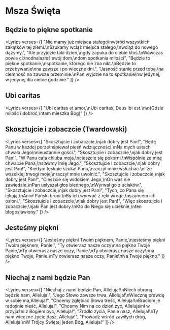 
# Msza Święta

## Będzie to piękne spotkanie
<Lyrics verses={[
  "Nie mamy już miejsca stałego\nwśród wszystkich zakątków tej ziemi.\nSzukamy wciąż miejsca stałego,\nwciąż do nowego dążymy.",
  "Ale przyjdzie taki dzień,\ngdy zapuka do ciebie ktoś.\nWówczas powie ci:\nodnalazłeś swój dom,\ndom spotkania miłości",
  "Będzie to piękne spotkanie,\nspotkanie, którego nie zna nikt.\nBędzie to przebywanie\nna zawsze i po wieczne dni.",
  "Jasność stanie przed tobą,\na ciemność na zawsze przeminie.\nPan wyjdzie na to spotkanie\nw jedynej, w jedynej dla ciebie godzinie."
]} />

## Ubi caritas
<Lyrics verses={[
  "Ubi caritas et amor,\nUbi caritas, Deus ibi est.\n\n(Gdzie miłość i dobroć,\ntam mieszka Bóg)"
]} />

## Skosztujcie i zobaczcie (Twardowski)
<Lyrics verses={[
  "Skosztujcie i zobaczcie,\njak dobry jest Pan!",
  "Będę Panu w każdej porze\nśpiewał pieśń wdzięczności.\nNa mych ustach chwała Jego\nnieustannie gości.",
  "Skosztujcie i zobaczcie,\njak dobry jest Pan!",
  "W Panu cała chluba moja,\ncieszcie się pokorni.\nWspólnie ze mną chwalcie Pana,\nsławmy Imię Jego.",
  "Skosztujcie i zobaczcie,\njak dobry jest Pan!",
  "Kiedym tęsknie szukał Pana,\nraczył mnie wsłuchać.\nI ze wszelkiej trwogi mojej\nraczył mnie uwolnić.",
  "Skosztujcie i zobaczcie,\njak dobry jest Pan!",
  "Cieszcie się widokiem Jego,\nOn was nie zawiedzie.\nPan usłyszał głos biednego,\nWyrwał go z ucisków.",
  "Skosztujcie i zobaczcie,\njak dobry jest Pan!",
  "Tych, co Pana się lękają,\nAnioł Pański broni.\nBy ich wyrwać z ręki wroga,\nszańcem ich osłoni.",
  "Skosztujcie i zobaczcie,\njak dobry jest Pan!",
  "Więc skosztujcie i zobaczcie,\njaki Pan jest dobry.\nKto do Niego się ucieknie,\nten błogosławiony."
]} />

## Jesteśmy piękni
<Lyrics verses={[
  "Jesteśmy piękni Twoim pięknem, Panie,\njesteśmy piękni Twoim pięknem, Panie.",
  "Ty otwierasz nasze oczy\nna piękno Twoje Panie,\nTy otwierasz nasze oczy, Panie.\nTy otwierasz nasze oczy\nna piękno Twoje, Panie.\nTy otwierasz nasze oczy, Panie\nNa Twoje piękno."
]} />

## Niechaj z nami będzie Pan
<Lyrics verses={[
  "Niechaj z nami będzie Pan, Alleluja!\nNiech obroną będzie nam, Alleluja!",
  "Jego Słowo zawsze trwa, Alleluja!\nWieczną prawdę w sobie ma,Alleluja!",
  "Chcemy zgłębiać Słowa treść, Alleluja!\nBraciom je radośnie nieść, Alleluja!",
  "Chcemy Nim na co dzień żyć, Alleluja\nI w przyjaźni z Bogiem być, Alleluja!",
  "Źródło życia, Panie nasz, Alleluja!\nTy nam wieczne życie dasz, Alleluja!",
  "Prowadź wśród zawiłych dróg, Alleluja!\nW Trójcy Świętej jeden Bóg, Alleluja!"
]} />

